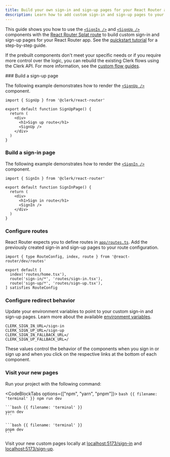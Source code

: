 ```yaml
---
title: Build your own sign-in and sign-up pages for your React Router app with Clerk
description: Learn how to add custom sign-in and sign-up pages to your React Router app with Clerk's prebuilt components.
---
```


This guide shows you how to use the [`<SignIn />`](/docs/components/authentication/sign-in) and [`<SignUp />`](/docs/components/authentication/sign-up) components with the [React Router Splat route](https://reactrouter.com/start/framework/routing#splats) to build custom sign-in and sign-up pages for your React Router app. See the [quickstart tutorial](/docs/quickstarts/react-router) for a step-by-step guide.

If the prebuilt components don't meet your specific needs or if you require more control over the logic, you can rebuild the existing Clerk flows using the Clerk API. For more information, see the [custom flow guides](/docs/custom-flows/overview).

<Steps>
  ### Build a sign-up page

  The following example demonstrates how to render the [`<SignUp />`](/docs/components/authentication/sign-up) component.

  ```tsx {{ filename: 'app/routes/sign-up.tsx' }}
  import { SignUp } from '@clerk/react-router'

  export default function SignUpPage() {
    return (
      <div>
        <h1>Sign up route</h1>
        <SignUp />
      </div>
    )
  }
  ```

  ### Build a sign-in page

  The following example demonstrates how to render the [`<SignIn />`](/docs/components/authentication/sign-in) component.

  ```tsx {{ filename: 'app/routes/sign-in.tsx' }}
  import { SignIn } from '@clerk/react-router'

  export default function SignInPage() {
    return (
      <div>
        <h1>Sign in route</h1>
        <SignIn />
      </div>
    )
  }
  ```

  ### Configure routes

  React Router expects you to define routes in [`app/routes.ts`](https://reactrouter.com/start/framework/routing). Add the previously created sign-in and sign-up pages to your route configuration.

  ```tsx {{ filename: 'app/routes.ts', mark: [5, 6] }}
  import { type RouteConfig, index, route } from '@react-router/dev/routes'

  export default [
    index('routes/home.tsx'),
    route('sign-in/*', 'routes/sign-in.tsx'),
    route('sign-up/*', 'routes/sign-up.tsx'),
  ] satisfies RouteConfig
  ```

  ### Configure redirect behavior

  Update your environment variables to point to your custom sign-in and sign-up pages. Learn more about the available [environment variables](/docs/deployments/clerk-environment-variables).

  ```env {{ filename: '.env' }}
  CLERK_SIGN_IN_URL=/sign-in
  CLERK_SIGN_UP_URL=/sign-up
  CLERK_SIGN_IN_FALLBACK_URL=/
  CLERK_SIGN_UP_FALLBACK_URL=/
  ```

  These values control the behavior of the components when you sign in or sign up and when you click on the respective links at the bottom of each component.

  ### Visit your new pages

  Run your project with the following command:

  <CodeBlockTabs options={["npm", "yarn", "pnpm"]}>
    ```bash {{ filename: 'terminal' }}
    npm run dev
    ```

    ```bash {{ filename: 'terminal' }}
    yarn dev
    ```

    ```bash {{ filename: 'terminal' }}
    pnpm dev
    ```
  </CodeBlockTabs>

  Visit your new custom pages locally at [localhost:5173/sign-in](http://localhost:5173/sign-in) and [localhost:5173/sign-up](http://localhost:5173/sign-up).
</Steps>
